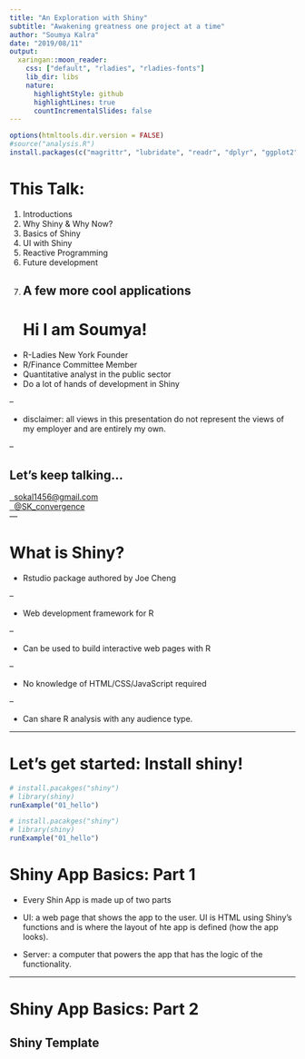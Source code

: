 ```yaml
---
title: "An Exploration with Shiny"
subtitle: "Awakening greatness one project at a time"
author: "Soumya Kalra"
date: "2019/08/11"
output:
  xaringan::moon_reader:
    css: ["default", "rladies", "rladies-fonts"]
    lib_dir: libs
    nature:
      highlightStyle: github
      highlightLines: true
      countIncrementalSlides: false
---
```


```r
options(htmltools.dir.version = FALSE)
#source("analysis.R")
install.packages(c("magrittr", "lubridate", "readr", "dplyr", "ggplot2", "gt", "tidyverse"))
```
# This Talk:

1. Introductions
2. Why Shiny & Why Now? 
3. Basics of Shiny
4. UI with Shiny 
5. Reactive Programming 
6. Future development
7. A few more cool applications
---
# Hi I am Soumya!

- R-Ladies New York Founder
- R/Finance Committee Member
- Quantitative analyst in the public sector
- Do a lot of hands of development in Shiny 

--

- disclaimer: all views in this presentation do not represent the views of my employer and are entirely my own. 

--

## Let's keep talking...
<a href="mailto:sokal1456@gmail.com"><i class="fa fa-paper-plane fa-fw"></i>&nbsp; sokal1456@gmail.com</a><br>
<a href="http://twitter.com/SK_convergence"><i class="fa fa-twitter fa-fw"></i>&nbsp; @SK_convergence</a><br>
---

# What is Shiny?

- Rstudio package authored by Joe Cheng

--

- Web development framework for R

--

- Can be used to build interactive web pages with R

--

- No knowledge of HTML/CSS/JavaScript required

--

- Can share R analysis with any audience type.

---


# Let's get started: Install shiny!

```r
# install.pacakges("shiny")
# library(shiny)
runExample("01_hello")
```

```r
# install.pacakges("shiny")
# library(shiny)
runExample("01_hello")
```

# Shiny App Basics: Part 1

- Every Shin App is made up of two parts

- UI: a web page that shows the app to the user. UI is HTML using Shiny’s functions and is where the layout of hte app is defined (how the app looks). 

- Server: a computer that powers the app that has the logic of the functionality. 

---

# Shiny App Basics: Part 2

## Shiny Template 

